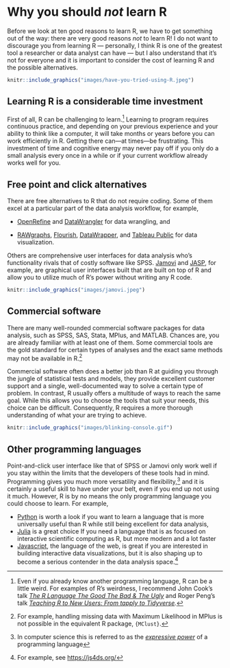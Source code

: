 # Why you should *not* learn R {.unnumbered}

Before we look at ten good reasons to learn R, we have to get something out of the way:
there are very good reasons *not* to learn R! I do not want to discourage you from
learning R --- personally, I think R is one of the greatest tool a researcher or data
analyst can have --- but I also understand that it's not for everyone and it is important
to consider the cost of learning R and the possible alternatives.

```r
knitr::include_graphics("images/have-you-tried-using-R.jpeg")
```

## Learning R is a considerable time investment {.unnumbered}

First of all, R can be challenging to learn.[^why-not-1] Learning to program requires
continuous practice, and depending on your previous experience and your ability to think
like a computer, it will take months or years before you can work efficiently in R.
Getting there can---at times---be frustrating. This investment of time and cognitive
energy may never pay off if you only do a small analysis every once in a while or if your
current workflow already works well for you.

[^why-not-1]: Even if you already know another programming language, R can be a little
    weird. For examples of R's weirdness, I recommend John Cook's talk [*The R Language
    The Good The Bad & The Ugly*](https://youtu.be/6S9r_YbqHy8) and Roger Peng's talk
    [*Teaching R to New Users: From tapply to Tidyverse*](https://youtu.be/5033jBHFiHE)*.*

## Free point and click alternatives {.unnumbered}

There are free alternatives to R that do not require coding. Some of them excel at a
particular part of the data analysis workflow, for example,

-   [OpenRefine](https://openrefine.org/) and
    [DataWrangler](http://vis.stanford.edu/wrangler/) for data wrangling, and

-   [RAWgraphs](https://rawgraphs.io/), [Flourish](https://flourish.studio/),
    [DataWrapper](https://www.datawrapper.de/), and [Tableau
    Public](https://public.tableau.com/) for data visualization.

Others are comprehensive user interfaces for data analysis who's functionality rivals that
of costly software like SPSS. [Jamovi](https://www.jamovi.org/) and
[JASP](https://jasp-stats.org/), for example, are graphical user interfaces built that are
built on top of R and allow you to utilize much of R's power without writing any R code.

```r
knitr::include_graphics("images/jamovi.jpeg")
```

## Commercial software {.unnumbered}

There are many well-rounded commercial software packages for data analysis, such as SPSS,
SAS, Stata, MPlus, and MATLAB. Chances are, you are already familiar with at least one of
them. Some commercial tools are the gold standard for certain types of analyses and the
exact same methods may not be available in R.[^why-not-2]

[^why-not-2]: For example, handling missing data with Maximum Likelihood in MPlus is not
    possible in the equivalent R package, `{MClust}`.

Commercial software often does a better job than R at guiding you through the jungle of
statistical tests and models, they provide excellent customer support and a single,
well-documented way to solve a certain type of problem. In contrast, R usually offers a
multitude of ways to reach the same goal. While this allows you to choose the tools that
suit your needs, this choice can be difficult. Consequently, R requires a more thorough
understanding of what your are trying to achieve.

```r
knitr::include_graphics("images/blinking-console.gif")
```

## Other programming languages {.unnumbered}

Point-and-click user interface like that of SPSS or Jamovi only work well if you stay
within the limits that the developers of these tools had in mind. Programming gives you
much more versatility and flexibility,[^why-not-3] and it is certainly a useful skill to
have under your belt, even if you end up not using it much. However, R is by no means the
only programming language you could choose to learn. For example,

[^why-not-3]: In computer science this is referred to as the [*expressive
    power*](https://en.wikipedia.org/wiki/Expressive_power_(computer_science)) of a
    programming language

-   [Python](https://www.python.org/) is worth a look if you want to learn a language that
    is more universally useful than R while still being excellent for data analysis,
-   [Julia](https://julialang.org/) is a great choice If you need a language that is as
    focused on interactive scientific computing as R, but more modern and a lot faster
-   [Javascript](https://developer.mozilla.org/en-US/docs/Web/JavaScript), the language of
    the web, is great if you are interested in building interactive data visualizations,
    but it is also shaping up to become a serious contender in the data analysis
    space.[^why-not-4]

[^why-not-4]: For example, see <https://js4ds.org/>
